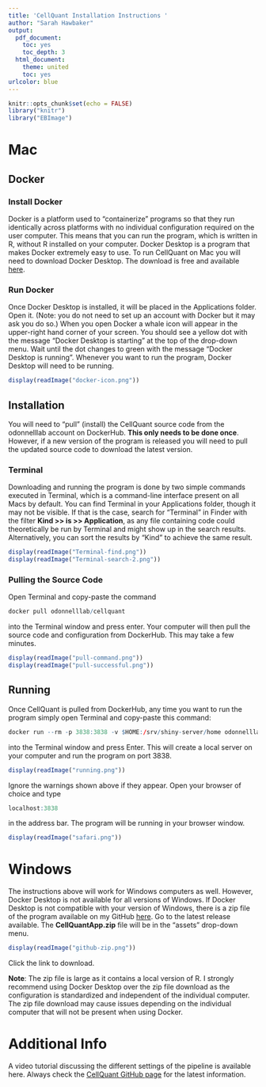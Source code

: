 ```yaml
---
title: 'CellQuant Installation Instructions '
author: "Sarah Hawbaker"
output:
  pdf_document:
    toc: yes
    toc_depth: 3
  html_document:
    theme: united
    toc: yes
urlcolor: blue
---
```


```r
knitr::opts_chunk$set(echo = FALSE)
library("knitr")
library("EBImage")
```


# Mac

## Docker

### Install Docker 

Docker is a platform used to "containerize" programs so that they run identically across platforms with no individual configuration required on the user computer.  This means that you can run the program, which is written in R, without R installed on your computer.  Docker Desktop is a program that makes Docker extremely easy to use. To run CellQuant on Mac you will need to download Docker Desktop. The download is free and available [here](https://www.docker.com/products/docker-desktop).

### Run Docker

Once Docker Desktop is installed, it will be placed in the Applications folder.  Open it.  (Note: you do not need to set up an account with Docker but it may ask you do so.)  When you open Docker a whale icon will appear in the upper-right hand corner of your screen. You should see a yellow dot with the message "Docker Desktop is starting" at the top of the drop-down menu.  Wait until the dot changes to green with the message "Docker Desktop is running".  Whenever you want to run the program, Docker Desktop will need to be running.  

```r
display(readImage("docker-icon.png"))
```

## Installation

You will need to "pull" (install) the CellQuant source code from the odonnelllab account on DockerHub. **This only needs to be done once**.  However, if a new version of the program is released you will need to pull the updated source code to download the latest version. 

### Terminal

Downloading and running the program is done by two simple commands executed in Terminal, which is a command-line interface present on all Macs by default.  You can find Terminal in your Applications folder, though it may not be visible.  If that is the case, search for "Terminal" in Finder with the filter **Kind >> is >> Application**, as any file containing code could theoretically be run by Terminal and might show up in the search results.  Alternatively, you can sort the results by "Kind" to achieve the same result.

```r
display(readImage("Terminal-find.png"))
display(readImage("Terminal-search-2.png"))
```

### Pulling the Source Code

Open Terminal and copy-paste the command 

```r
docker pull odonnelllab/cellquant
``` 

into the Terminal window and press enter.  Your computer will then pull the source code and configuration from DockerHub.  This may take a few minutes.

```r
display(readImage("pull-command.png"))
display(readImage("pull-successful.png"))
```

## Running

Once CellQuant is pulled from DockerHub, any time you want to run the program simply open Terminal and copy-paste this command:  

```r
docker run --rm -p 3838:3838 -v $HOME:/srv/shiny-server/home odonnelllab/cellquant
```

into the Terminal window and press Enter.  This will create a local server on your computer and run the program on port 3838.

```r
display(readImage("running.png"))
```

Ignore the warnings shown above if they appear. Open your browser of choice and type 
```r
localhost:3838
```

in the address bar.  The program will be running in your browser window. 

```r
display(readImage("safari.png"))
```

# Windows

The instructions above will work for Windows computers as well.  However, Docker Desktop is not available for all versions of Windows.  If Docker Desktop is not compatible with your version of Windows, there is a zip file of the program available on my GitHub [here](https://github.com/sah129/CellQuant/releases).  Go to the latest release available.  The **CellQuantApp.zip** file will be in the "assets" drop-down menu.

```r
display(readImage("github-zip.png"))
```

Click the link to download.

**Note**:  The zip file is large as it contains a local version of R.  I strongly recommend using Docker Desktop over the zip file download as the configuration is standardized and independent of the individual computer.  The zip file download may cause issues depending on the individual computer that will not be present when using Docker.


# Additional Info

A video tutorial discussing the different settings of the pipeline is available here.  Always check the [CellQuant GitHub page](https:://github.com/sah129/cellquant) for the latest information.


